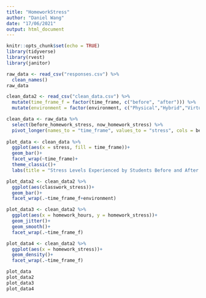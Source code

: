 ```yaml
---
title: "HomeworkStress"
author: "Daniel Wang"
date: "17/06/2021"
output: html_document
---
```


```r
knitr::opts_chunk$set(echo = TRUE)
library(tidyverse)
library(rvest)
library(janitor)
```


```r
raw_data <- read_csv("responses.csv") %>% 
  clean_names()
raw_data

clean_data2 <- read_csv("clean_data.csv") %>% 
  mutate(time_frame_f = factor(time_frame, c("before", "after"))) %>% 
  mutate(environment = factor(environment, c("Physical","Hybrid","Virtual")))

clean_data <- raw_data %>% 
  select(before_homework_stress, now_homework_stress) %>% 
  pivot_longer(names_to = "time_frame", values_to = "stress", cols = before_homework_stress:now_homework_stress)
 
plot_data <- clean_data %>% 
  ggplot(aes(x = stress, fill = time_frame))+
  geom_bar()+
  facet_wrap(~time_frame)+
  theme_classic()+
  labs(title = "Stress Levels Experienced by Students Before and After Covid-19", subtitle = "There were higher stress levels experienced during Covid-19", x = "Stress Levels", y = "Count", fill = "Time Period")

plot_data2 <- clean_data2 %>% 
  ggplot(aes(classwork_stress))+
  geom_bar()+
  facet_wrap(.~time_frame_f+environment)

plot_data3 <- clean_data2 %>% 
  ggplot(aes(x = homework_hours, y = homework_stress))+
  geom_jitter()+
  geom_smooth()+
  facet_wrap(.~time_frame_f)

```

```r
plot_data4 <- clean_data2 %>% 
  ggplot(aes(x = homework_stress))+
  geom_density()+
  facet_wrap(.~time_frame_f)
```


```r
plot_data
plot_data2
plot_data3
plot_data4
```

